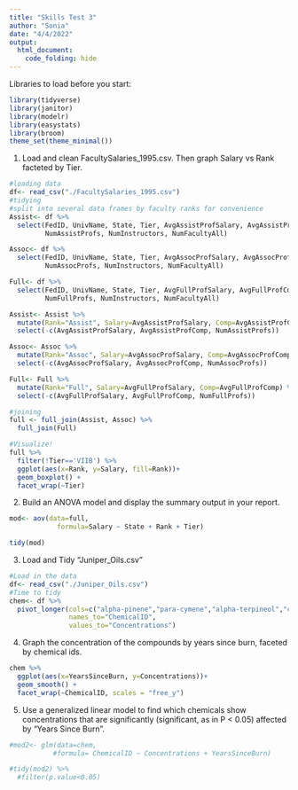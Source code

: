 ```yaml
---
title: "Skills Test 3"
author: "Sonia"
date: "4/4/2022"
output: 
  html_document:
    code_folding: hide
---
```

Libraries to load before you start:
```r
library(tidyverse)
library(janitor)
library(modelr)
library(easystats)
library(broom)
theme_set(theme_minimal())
```



1. Load and clean FacultySalaries_1995.csv. Then graph Salary vs Rank facteted by Tier.

```r

#loading data
df<- read_csv("./FacultySalaries_1995.csv")
#tidying
#split into several data frames by faculty ranks for convenience
Assist<- df %>%
  select(FedID, UnivName, State, Tier, AvgAssistProfSalary, AvgAssistProfComp,
         NumAssistProfs, NumInstructors, NumFacultyAll) 

Assoc<- df %>%
  select(FedID, UnivName, State, Tier, AvgAssocProfSalary, AvgAssocProfComp,
         NumAssocProfs, NumInstructors, NumFacultyAll) 

Full<- df %>%
  select(FedID, UnivName, State, Tier, AvgFullProfSalary, AvgFullProfComp,
         NumFullProfs, NumInstructors, NumFacultyAll) 

Assist<- Assist %>% 
  mutate(Rank="Assist", Salary=AvgAssistProfSalary, Comp=AvgAssistProfComp) %>% 
  select(-c(AvgAssistProfSalary, AvgAssistProfComp, NumAssistProfs))

Assoc<- Assoc %>% 
  mutate(Rank="Assoc", Salary=AvgAssocProfSalary, Comp=AvgAssocProfComp) %>% 
  select(-c(AvgAssocProfSalary, AvgAssocProfComp, NumAssocProfs))

Full<- Full %>% 
  mutate(Rank="Full", Salary=AvgFullProfSalary, Comp=AvgFullProfComp) %>% 
  select(-c(AvgFullProfSalary, AvgFullProfComp, NumFullProfs))

#joining
full <- full_join(Assist, Assoc) %>% 
  full_join(Full)

#Visualize!
full %>% 
  filter(!Tier=='VIIB') %>% 
  ggplot(aes(x=Rank, y=Salary, fill=Rank))+
  geom_boxplot() +
  facet_wrap(~Tier)

```


2. Build an ANOVA model and display the summary output in your report.
```r
mod<- aov(data=full,
            formula=Salary ~ State + Rank + Tier)

tidy(mod)

```

3. Load and Tidy “Juniper_Oils.csv”

```r
#Load in the data
df<- read_csv("./Juniper_Oils.csv")
#Time to tidy
chem<- df %>%
  pivot_longer(cols=c("alpha-pinene","para-cymene","alpha-terpineol","cedr-9-ene","alpha-cedrene","beta-cedrene","cis-thujopsene","alpha-himachalene","beta-chamigrene","cuparene","compound 1","alpha-chamigrene","widdrol","cedrol","beta-acorenol","alpha-acorenol","gamma-eudesmol","beta-eudesmol","alpha-eudesmol","cedr-8-en-13-ol","cedr-8-en-15-ol","compound 2","thujopsenal"),
               names_to="ChemicalID",
               values_to="Concentrations")

```

4. Graph the concentration of the compounds by years since burn, faceted by chemical ids.

```r
chem %>% 
  ggplot(aes(x=YearsSinceBurn, y=Concentrations))+
  geom_smooth() +
  facet_wrap(~ChemicalID, scales = "free_y")
```

5.  Use a generalized linear model to find which chemicals show concentrations that are significantly (significant, as in P < 0.05) affected by “Years Since Burn”.

```r
#mod2<- glm(data=chem,
           #formula= ChemicalID ~ Concentrations + YearsSinceBurn)

#tidy(mod2) %>% 
  #filter(p.value<0.05)
```




